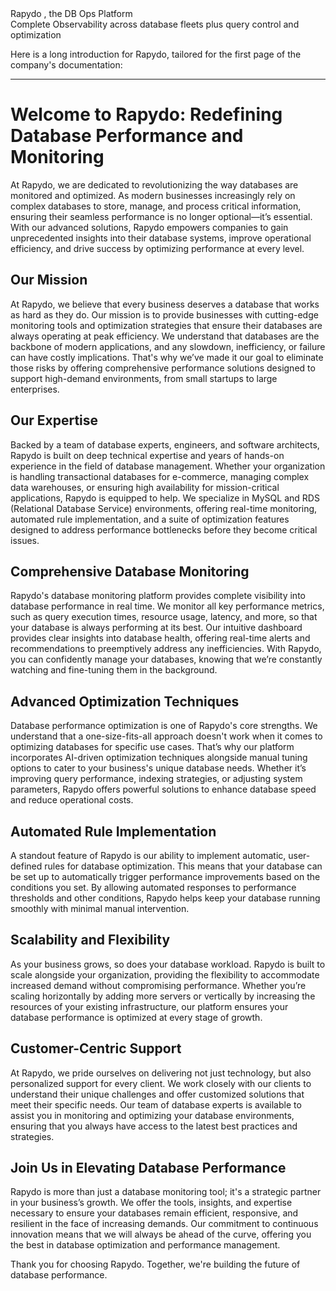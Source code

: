 <div class="slogen-wrapper">
  <span class="slogen-green">Rapydo</span>
  <span class="slogen-white">, the DB Ops Platform</span>
  <div class="slogen-white-small">
    Complete Observability across database fleets plus query control and optimization
  </div>
</div>

Here is a long introduction for Rapydo, tailored for the first page of the company's documentation:

---

# Welcome to Rapydo: Redefining Database Performance and Monitoring

At Rapydo, we are dedicated to revolutionizing the way databases are monitored and optimized. As modern businesses increasingly rely on complex databases to store, manage, and process critical information, ensuring their seamless performance is no longer optional—it’s essential. With our advanced solutions, Rapydo empowers companies to gain unprecedented insights into their database systems, improve operational efficiency, and drive success by optimizing performance at every level.

## Our Mission

At Rapydo, we believe that every business deserves a database that works as hard as they do. Our mission is to provide businesses with cutting-edge monitoring tools and optimization strategies that ensure their databases are always operating at peak efficiency. We understand that databases are the backbone of modern applications, and any slowdown, inefficiency, or failure can have costly implications. That's why we’ve made it our goal to eliminate those risks by offering comprehensive performance solutions designed to support high-demand environments, from small startups to large enterprises.

## Our Expertise

Backed by a team of database experts, engineers, and software architects, Rapydo is built on deep technical expertise and years of hands-on experience in the field of database management. Whether your organization is handling transactional databases for e-commerce, managing complex data warehouses, or ensuring high availability for mission-critical applications, Rapydo is equipped to help. We specialize in MySQL and RDS (Relational Database Service) environments, offering real-time monitoring, automated rule implementation, and a suite of optimization features designed to address performance bottlenecks before they become critical issues.

## Comprehensive Database Monitoring

Rapydo's database monitoring platform provides complete visibility into database performance in real time. We monitor all key performance metrics, such as query execution times, resource usage, latency, and more, so that your database is always performing at its best. Our intuitive dashboard provides clear insights into database health, offering real-time alerts and recommendations to preemptively address any inefficiencies. With Rapydo, you can confidently manage your databases, knowing that we’re constantly watching and fine-tuning them in the background.

## Advanced Optimization Techniques

Database performance optimization is one of Rapydo's core strengths. We understand that a one-size-fits-all approach doesn't work when it comes to optimizing databases for specific use cases. That’s why our platform incorporates AI-driven optimization techniques alongside manual tuning options to cater to your business's unique database needs. Whether it’s improving query performance, indexing strategies, or adjusting system parameters, Rapydo offers powerful solutions to enhance database speed and reduce operational costs.

## Automated Rule Implementation

A standout feature of Rapydo is our ability to implement automatic, user-defined rules for database optimization. This means that your database can be set up to automatically trigger performance improvements based on the conditions you set. By allowing automated responses to performance thresholds and other conditions, Rapydo helps keep your database running smoothly with minimal manual intervention.

## Scalability and Flexibility

As your business grows, so does your database workload. Rapydo is built to scale alongside your organization, providing the flexibility to accommodate increased demand without compromising performance. Whether you’re scaling horizontally by adding more servers or vertically by increasing the resources of your existing infrastructure, our platform ensures your database performance is optimized at every stage of growth. 

## Customer-Centric Support

At Rapydo, we pride ourselves on delivering not just technology, but also personalized support for every client. We work closely with our clients to understand their unique challenges and offer customized solutions that meet their specific needs. Our team of database experts is available to assist you in monitoring and optimizing your database environments, ensuring that you always have access to the latest best practices and strategies.

## Join Us in Elevating Database Performance

Rapydo is more than just a database monitoring tool; it's a strategic partner in your business’s growth. We offer the tools, insights, and expertise necessary to ensure your databases remain efficient, responsive, and resilient in the face of increasing demands. Our commitment to continuous innovation means that we will always be ahead of the curve, offering you the best in database optimization and performance management.

Thank you for choosing Rapydo. Together, we're building the future of database performance.